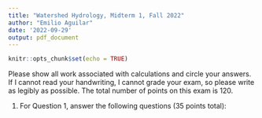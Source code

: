 ```yaml
---
title: "Watershed Hydrology, Midterm 1, Fall 2022"
author: "Emilio Aguilar"
date: '2022-09-29'
output: pdf_document
---
```


```r
knitr::opts_chunk$set(echo = TRUE)
```

Please show all work associated with calculations and circle your answers. If I cannot read your handwriting, I cannot grade your exam, so please write as legibly as possible. The total number of points on this exam is 120.


1. For Question 1, answer the following questions (35 points total):

